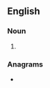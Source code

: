 ==English==

===Noun===
{{head|en|noun form}}

# {{plural of|en|pudend}}

===Anagrams===
* {{anagrams|en|a=ddenpsu|puddens}}